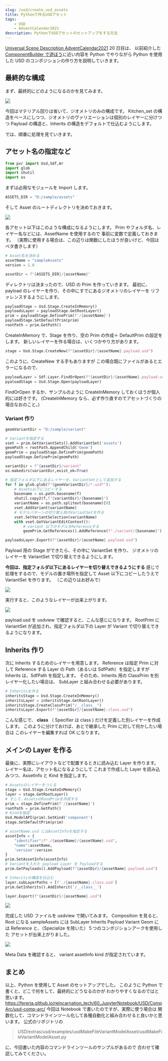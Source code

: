 ```yaml
---
slug: /usd/create_usd_assets
title: Pythonで作るUSDアセット
tags:
    - USD
    - AdventCalendar2021
description: PythonでUSDアセットのセットアップをする方法
---
```


[Universal Scene Description AdventCalendar2021](https://qiita.com/advent-calendar/2021/usd) 20 日目は、
以前紹介した [ComponentBuilder で遊ぼう](/houdini/solaris/component_builder)に近い内容を Python でやりながら
Python を使用した USD のコンポジションの作り方を説明していきます。

## 最終的な構成

まず、最終的にどのようになるのかを見てみます。

![](https://gyazo.com/cebf8930f814a9d174b40269e5ef7865.png)

今回はマテリアル回りは省いて、ジオメトリのみの構成です。
Kitchen_set の構造をベースにしつつ、ジオメトリのヴァリエーションは個別のレイヤーに分けつつ
Payload の構造と、Inherits の構造をデフォルトで仕込むようにします。

では、順番に処理を見ていきます。

## アセット名の指定など

```python
from pxr import Usd,Sdf,Ar
import glob
import shutil
import os
```

まずは必用なモジュールを Import します。

```python
ASSETS_DIR = "D:/sample/assets"
```

そして Asset のルートディレクトリを決めておきます。

![](https://gyazo.com/d0a2700028ce196b44e30532eb93d902.png)

各アセット以下はこのような構成になるようにします。
Prim やフォルダ名、レイヤー名などには、AssetName を使用するので
事前に変数で定義しておきます。
（実際に使用する場合は、この辺りは関数にしたほうが良いけど、今回はベタ書きします）

```python
# Asset名を決める
assetName = "sampleAssets"
version = 1.0

assetDir = f"{ASSETS_DIR}/{assetName}"
```

ディレクトリは決まったので、USD の Prim を作っていきます。
最初に、 payload のレイヤーを作り、その中にすでにあるジオメトリのレイヤーを
リファレンスするようにします。

```python
payloadStage = Usd.Stage.CreateInMemory()
payloadsLayer = payloadStage.GetRootLayer()
prim = payloadStage.DefinePrim(f'/{assetName}')
payloadStage.SetDefaultPrim(prim)
rootPath = prim.GetPath()
```

CreateInMemory で、Stage を作り、空の Prim の作成＋ DefaultPrim の設定をします。
新しいレイヤーを作る場合は、いくつかやり方があります。

```python
stage = Usd.Stage.CreateNew(f"{assetDir}/{assetName}.payload.usd")
```

このように、CreateNew する手もありますが
この場合既にファイルがあるとエラーになるので、

```python
payloadLayer = Sdf.Layer.FindOrOpen(f"{assetDir}/{assetName}.payload.usd")
pyaloadStage = Usd.Stage.Open(payloadLayer)
```

FindOrOpen するか、サンプルのように CreateInMemory しておくほうが個人的には好きです。
(CreateInMemory なら、必ず作り直すのでアセットづくりの場合なおのこと。)

### Variant 作り

```python
geomVariantDir = "D:/sample/variant"

# Variantを指定する
vset = prim.GetVariantSets().AddVariantSet('assets')
geomPath = rootPath.AppendChild('Geom')
geomPrim = payloadStage.DefinePrim(geomPath)
payloadStage.DefinePrim(geomPath)

variantDir = f"{assetDir}/variant"
os.makedirs(variantDir,exist_ok=True)

# 指定フォルダ以下にあるレイヤーを、VariantSetとして追加する
for f in glob.glob(f"{geomVariantDir}/*.usd*"):
    # Assets以下にコピーする
    basename = os.path.basename(f)
    shutil.copy2(f,f"{variantDir}/{basename}")
    variantName = os.path.splitext(basename)[0]
    vset.AddVariant(variantName)
    # モデルパターンの切り替え用のVariantSetを作る
    vset.SetVariantSelection(variantName)
    with vset.GetVariantEditContext():
        # variant 以下のモデルをReferenceする
        geomPrim.GetReferences().AddReference(f"./variant/{basename}")

payloadsLayer.Export(f"{assetDir}/{assetName}.payload.usd")
```

Payload 用の Stage ができたら、その中に VariantSet を作り、
ジオメトリのレイヤーを VariantSet で切り替えできるようにします。

**今回は、指定フォルダ以下にあるレイヤーを切り替えできるようにする**
感じで処理をするので、モデルの置き場所を指定して
Asset 以下にコピーしたうえで VariantSet を作ります。
（この辺りはお好みで）

![](https://gyazo.com/1b4f611b3d204416eb55d56a3c963a9a.png)

実行すると、このようなレイヤーが出来上がります。

![](https://gyazo.com/0e366efcb2b2da1a9ca7f8e425e46cf1.png)

payload.usd を usdview で確認すると、こんな感じになります。
RootPrim に VariantSet が追加され、指定フォルダ以下の Layer が Variant で切り替えできるようになります。

## Inherits 作り

次に Inherits するためのレイヤーを用意します。
Reference は指定 Prim に対して Reference する Layer の Path（あるいは SdfPath）を指定しますが
Inherits は、SdfPath を指定します。
そのため、Inherits 用の ClassPrim を別レイヤー化したい場合は、
SubLayer と組み合わせる必要があります。

```python
# Inheritsを作る
inheritsStage = Usd.Stage.CreateInMemory()
inheritsLayer = inheritsStage.GetRootLayer()
inheritsStage.CreateClassPrim("/__class__")
inheritsLayer.Export(f"{assetDir}/{assetName}.class.usd")
```

こんな感じで、 **class** （ Specifier は class ) だけを定義した別レイヤーを作成します。
このように分けておけば、あとで継承した Prim に対して何かしたい場合は
このレイヤーを編集すれば OK になります。

## メインの Layer を作る

最後に、実際にレイアウトなどで配置するときに読み込む Layer を作ります。
レイヤー名は、アセット名になるようにして
これまで作成した Layer を読み込みつつ、AssetInfo と Kind を指定します。

```python
# Assetsのレイヤーをつくる
stage = Usd.Stage.CreateInMemory()
layer = stage.GetRootLayer()
# そして、AssetsのRoodPrimを作成する
prim = stage.DefinePrim(f'/{assetName}')
rootPath = prim.GetPath()
# Kindを指定
Usd.ModelAPI(prim).SetKind('component')
stage.SetDefaultPrim(prim)

# assetName.usd にはAssetInfoを指定する
assetInfo = {
    "identifier":f"./{assetName}/{assetName}.usd",
    "name":assetName,
    'version':version
}
prim.SetAssetInfo(assetInfo)
# Variantを入れた payload Layer を Payloadする
prim.GetPayloads().AddPayload(f"{assetDir}/{assetName}.payload.usd")

# Inheritsの構造を仕込む
layer.subLayerPaths = [f'./{assetName}.class.usd']
prim.GetInherits().AddInherit('/__class__')

layer.Export(f"{assetDir}/{assetName}.usd")
```

![](https://gyazo.com/ffedff5e328a93184a62ec4ff15b5946.png)

完成した USD ファイルを usdview で開いてみます。
Composition を見ると、Root になる sampleAssets には SubLayer Inherits Payload Variant
Geom には Reference と、（Specialize を除いた）５つのコンポジションアークを使用した
アセットが出来上がりました。

![](https://gyazo.com/bf39666757b7ee7eb76e7dac2424001c.png)

Meta Data を確認すると、 variant assetInfo kind が指定されています。

## まとめ

以上、Python を使用して Asset のセットアップでした。
このように Python で書くと、どこで何をして、最終的にどうなるのかが
わかりやすくなるのではと思います。
https://fereria.github.io/reincarnation_tech/60_JupyterNotebook/USD/CompArc/usd-comp-arc/
今回は Notebook で書いたのですが、実際に使う場合は
関数化して、コマンドラインツール化して各種自動化と組み合わせると良いかと思います。
公式のリポジトリの

> USD/extras/usd/examples/usdMakeFileVariantModelAsset/usdMakeFileVariantModelAsset.py

に、今回書いた内容のコマンドラインツールのサンプルがあるので
合わせて確認してみてください。
